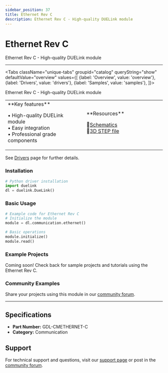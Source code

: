 ```yaml
---
sidebar_position: 37
title: Ethernet Rev C
description: Ethernet Rev C - High-quality DUELink module
---
```



# Ethernet Rev C

<ProductImageSelector 
  partNumber="cmethernet-c"
  productName="Ethernet Rev C"
/>

Ethernet Rev C - High-quality DUELink module

---

<Tabs className="unique-tabs" groupid="catalog" queryString="show" defaultValue="overview"
  values={[
    {label: 'Overview', value: 'overview'},
    {label: 'Drivers', value: 'drivers'},
    {label: 'Samples', value: 'samples'},
  ]}>

<TabItem value="overview">

Ethernet Rev C - High-quality DUELink module

<table><td width='50%'>
**Key features**

• High-quality DUELink module<br/>
• Easy integration<br/>
• Professional grade components<br/>

</td><td width='50%'>
**Resources**
 
📄[Schematics](/static/sch/cmethernet-c.pdf)<br/>
🔩[3D STEP file](/static/3d/CMETHERNET-C.step)<br/>

</td></table>

</TabItem>

<TabItem value="drivers">

See [Drivers](../../engine/drivers) page for further details.

### Installation

```python
# Python driver installation
import duelink
dl = duelink.DueLink()
```

### Basic Usage

```python
# Example code for Ethernet Rev C
# Initialize the module
module = dl.communication.ethernet()

# Basic operations
module.initialize()
module.read()
```

</TabItem>

<TabItem value="samples">

### Example Projects

Coming soon! Check back for sample projects and tutorials using the Ethernet Rev C.

### Community Examples

Share your projects using this module in our [community forum](https://forums.ghielectronics.com).

</TabItem>

</Tabs>

---

## Specifications

- **Part Number:** GDL-CMETHERNET-C
- **Category:** Communication

## Support

For technical support and questions, visit our [support page](../../support) or post in the [community forum](https://forums.ghielectronics.com).

